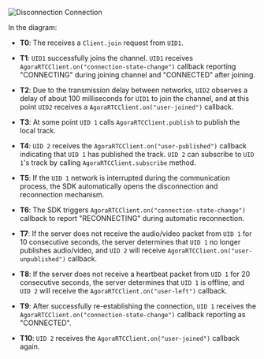 <PlatformWrapper platform="web">

![Disconnection Connection](/images/rtc-sdk/connection-state-web.svg)

In the diagram:

- **T0**: The <Vpd k="SDK" /> receives a `Client.join` request from `UID1`.

- **T1**: `UID1` successfully joins the channel. `UID1` receives `AgoraRTCClient.on("connection-state-change")` callback reporting "CONNECTING" during joining channel and "CONNECTED" after joining.

- **T2**: Due to the transmission delay between networks, `UID2` observes a delay of about 100 milliseconds for `UID1` to join the channel, and at this point `UID2` receives a `AgoraRTCClient.on("user-joined")` callback.

- **T3**: At some point `UID 1` calls `AgoraRTCClient.publish` to publish the local track.

- **T4**: `UID 2` receives the `AgoraRTCClient.on("user-published")` callback indicating that `UID 1` has published the track. `UID 2` can subscribe to `UID 1`'s track by calling `AgoraRTCClient.subscribe` method.

- **T5**: If the `UID 1` network is interrupted during the communication process, the SDK automatically opens the disconnection and reconnection mechanism.

- **T6**: The SDK triggers `AgoraRTCClient.on("connection-state-change")` callback to report "RECONNECTING" during automatic reconnection.

- **T7**:  If the <Vg k="COMPANY" /> server does not receive the audio/video packet from `UID 1` for 10 consecutive seconds, the server determines that `UID 1` no longer publishes audio/video, and `UID 2` will receive `AgoraRTCClient.on("user-unpublished")` callback.

- **T8**: If the <Vg k="COMPANY" /> server does not receive a heartbeat packet from `UID 1` for 20 consecutive seconds, the server determines that `UID 1` is offline, and `UID 2` will receive the `AgoraRTCClient.on("user-left")` callback.

- **T9**: After successfully re-establishing the connection, `UID 1` receives the `AgoraRTCClient.on("connection-state-change")` callback reporting as "CONNECTED".

- **T10**: `UID 2` receives the `AgoraRTCClient.on("user-joined")` callback again.

</PlatformWrapper>
